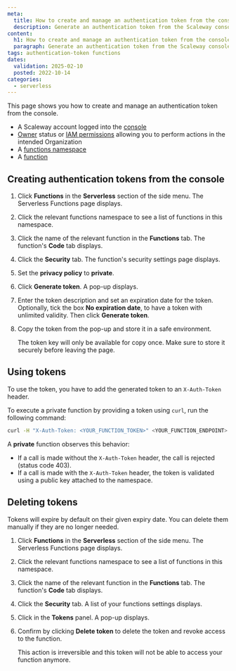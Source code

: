 ```yaml
---
meta:
  title: How to create and manage an authentication token from the console
  description: Generate an authentication token from the Scaleway console for Serverless Functions.
content:
  h1: How to create and manage an authentication token from the console
  paragraph: Generate an authentication token from the Scaleway console for Serverless Functions.
tags: authentication-token functions
dates:
  validation: 2025-02-10
  posted: 2022-10-14
categories:
  - serverless
---
```


This page shows you how to create and manage an authentication token from the console.

<Macro id="requirements" />

- A Scaleway account logged into the [console](https://console.scaleway.com)
- [Owner](/iam/concepts/#owner) status or [IAM permissions](/iam/concepts/#permission) allowing you to perform actions in the intended Organization
- A [functions namespace](/serverless-functions/how-to/create-a-function/)
- A [function](/serverless-functions/how-to/create-a-function/)

## Creating authentication tokens from the console

1. Click **Functions** in the **Serverless** section of the side menu. The Serverless Functions page displays.

2. Click the relevant functions namespace to see a list of functions in this namespace.

3. Click the name of the relevant function in the **Functions** tab. The function's **Code** tab displays.

4. Click the **Security** tab. The function's security settings page displays.

5. Set the **privacy policy** to **private**.

6. Click **Generate token**. A pop-up displays.

7. Enter the token description and set an expiration date for the token. Optionally, tick the box **No expiration date**, to have a token with unlimited validity. Then click **Generate token**.

8. Copy the token from the pop-up and store it in a safe environment.

    <Message type="important">

    The token key will only be available for copy once. Make sure to store it securely before leaving the page.

    </Message>

## Using tokens

To use the token, you have to add the generated token to an `X-Auth-Token` header.

To execute a private function by providing a token using `curl`, run the following command:

```bash
curl -H "X-Auth-Token: <YOUR_FUNCTION_TOKEN>" <YOUR_FUNCTION_ENDPOINT>
```

A **private** function observes this behavior:

* If a call is made without the `X-Auth-Token` header, the call is rejected (status code 403).
* If a call is made with the `X-Auth-Token` header, the token is validated using a public key attached to the namespace.

## Deleting tokens

Tokens will expire by default on their given expiry date. You can delete them manually if they are no longer needed.

1. Click **Functions** in the **Serverless** section of the side menu. The Serverless Functions page displays.

2. Click the relevant functions namespace to see a list of functions in this namespace.

3. Click the name of the relevant function in the **Functions** tab. The function's **Code** tab displays.

4. Click the **Security** tab. A list of your functions settings displays.

5. Click <Icon name="delete" /> in the **Tokens** panel. A pop-up displays.

6. Confirm by clicking **Delete token** to delete the token and revoke access to the function.

    <Message type="important">

    This action is irreversible and this token will not be able to access your function anymore.

    </Message>
